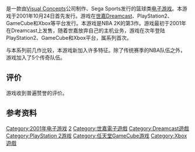 {{NoteTA
| G1 = Games
}}

{{vgname|NBA 2K2|en=NBA 2K2}}是一款由[[Visual_Concepts|Visual Concepts]]公司制作、Sega Sports发行的篮球类[[电子游戏|电子游戏]]。本游戏于2001年10月24日首先发行。游戏在[[世嘉|世嘉]]Dreamcast、PlayStation2、GameCube和Xbox等平台发行。本游戏是NBA 2K的第3作。游戏最初于2001年在Dreamcast上发售，随着世嘉放弃自己的主机业务，游戏在次年登陆PlayStation2、GameCube和Xbox平台，属系列首次。

与本系列前几作比较，本游戏新加入许多特征。除了传统赛季的NBA队伍之外，游戏加入了5个传奇队伍。

== 评价 ==

{{Video game reviews
| SDC = true
| NGC = true
| PS2 = true
| XBOX = true
| na = true
| EGM_SDC = 8.83/10<ref>{{cite journal |author=EGM staff |title=NBA 2K2 (DC) |magazine=[[Electronic_Gaming_Monthly|Electronic Gaming Monthly]] |issue=150 |date=January 2002 |page=231}}</ref>
| EGM_NGC = 9/10<ref>{{cite journal |author=EGM staff |title=NBA 2K2 (GC) |magazine=Electronic Gaming Monthly |issue=154 |date=May 2002 |page=112}}</ref>
| EGM_PS2 = 8.67/10<ref>{{cite journal |author=EGM staff |title=NBA 2K2 (PS2) |magazine=Electronic Gaming Monthly |issue=152 |date=March 2002 |page=138}}</ref>
| EGM_XBOX = 9/10<ref>{{cite journal |author=EGM staff |title=NBA 2K2 (Xbox) |magazine=Electronic Gaming Monthly |issue=153 |date=April 2002 |page=141}}</ref>
| GI_SDC = 9.25/10<ref>{{cite journal |title=NBA 2K2 (DC) |magazine=[[Game_Informer|Game Informer]] |issue=104 |date=December 2001 |page=112}}</ref>
| GI_NGC = 9/10<ref>{{cite journal |title=NBA 2K2 (GC) |magazine=Game Informer |issue=109 |date=May 2002 |page=85}}</ref>
| GI_PS2 = 8.75/10<ref>{{cite journal |last=Leeper |first=Justin |url=http://www.gameinformer.com/Games/Review/200203/R03.0801.1153.53321.htm |title=NBA 2K2 (PS2) |magazine=Game Informer |issue=107 |date=March 2002 |page=79 |archiveurl=https://web.archive.org/web/20041113163616/http://www.gameinformer.com/Games/Review/200203/R03.0801.1153.53321.htm |archivedate=2004-11-13 |deadurl=yes |accessdate=May 8, 2015 |journal= }}</ref>
| GI_XBOX = 9/10<ref>{{cite journal |url=http://www.gameinformer.com/Games/Review/200203/R03.0801.1048.19849.htm |title=NBA 2K2 (Xbox) |magazine=Game Informer |issue=107 |date=March 2002 |page=83 |archiveurl=https://web.archive.org/web/20040825024322/http://www.gameinformer.com/Games/Review/200203/R03.0801.1048.19849.htm |archivedate=2004-08-25 |deadurl=yes |accessdate=May 8, 2015 |journal= }}</ref>
| GamePro_SDC = {{Rating|5|5}}<ref>{{cite web |author=Tokyo Drifter |date=October 23, 2001 |url=http://gamepro.com/sega/dreamcast/games/reviews/17481.shtml |title=NBA 2K2 Review for Dreamcast on GamePro.com |publisher=''[[GamePro|GamePro]]'' |archiveurl=https://web.archive.org/web/20050207014346/http://gamepro.com/sega/dreamcast/games/reviews/17481.shtml |archivedate=2005-02-07 |deadurl=yes |accessdate=May 9, 2015 }}</ref>
| GamePro_NGC = {{Rating|4.5|5}}<ref>{{cite web |author=Tokyo Drifter |date=March 20, 2002 |url=http://www.gamepro.com/nintendo/gamecube/games/reviews/21780.shtml |title=NBA 2K2 Review for GameCube on GamePro.com |publisher=''GamePro'' |archiveurl=https://web.archive.org/web/20050212135052/http://www.gamepro.com/nintendo/gamecube/games/reviews/21780.shtml |archivedate=2005-02-12 |deadurl=yes |accessdate=May 9, 2015 }}</ref>
| GamePro_PS2 = {{Rating|4.5|5}}<ref>{{cite web |author=Tokyo Drifter |date=January 8, 2002 |url=http://www.gamepro.com/sony/ps2/games/reviews/19548.shtml |title=NBA 2K2 Review for PS2 on GamePro.com |publisher=''GamePro'' |archiveurl=https://web.archive.org/web/20050212121432/http://www.gamepro.com/sony/ps2/games/reviews/19548.shtml |archivedate=2005-02-12 |deadurl=yes |accessdate=May 9, 2015 }}</ref>
| GamePro_XBOX = {{Rating|5|5}}<ref>{{cite web |author=Tokyo Drifter |date=February 26, 2002 |url=http://www.gamepro.com/microsoft/xbox/games/reviews/21044.shtml |title=NBA 2K2 Review for Xbox on GamePro.com |publisher=''GamePro'' |archiveurl=https://web.archive.org/web/20050204164349/http://www.gamepro.com/microsoft/xbox/games/reviews/21044.shtml |archivedate=2005-02-04 |deadurl=yes |accessdate=May 9, 2015 }}</ref>
| GameRev_PS2 = B+<ref>{{cite web |author=Dr. Moo |date=January 2002 |url=http://www.gamerevolution.com/review/nba-2k2 |title=NBA 2K2 Review (PS2) |publisher=[[Game_Revolution|Game Revolution]] |accessdate=May 9, 2015 |archive-date=2016-05-31 |archive-url=https://web.archive.org/web/20160531172601/http://www.gamerevolution.com/review/nba-2k2 |dead-url=no }}</ref>
| GSpot_SDC = 9.7/10<ref>{{cite web |last=Ahmed |first=Shahed |date=October 25, 2001 |url=http://www.gamespot.com/reviews/nba-2k2-review/1900-2820299/ |title=NBA 2K2 Review (DC) |publisher=[[GameSpot|GameSpot]] |accessdate=May 9, 2015 |archive-date=2015-05-24 |archive-url=https://web.archive.org/web/20150524063658/http://www.gamespot.com/reviews/nba-2k2-review/1900-2820299/ |dead-url=no }}</ref>
| GSpot_NGC = 8.6/10<ref>{{cite web |last=Satterfield |first=Shane |date=March 19, 2002 |url=http://www.gamespot.com/reviews/nba-2k2-review/1900-2856383/ |title=NBA 2K2 Review (GC) |publisher=GameSpot |accessdate=May 9, 2015 |archive-date=2015-01-07 |archive-url=https://web.archive.org/web/20150107105923/http://www.gamespot.com/reviews/nba-2k2-review/1900-2856383/ |dead-url=no }}</ref>
| GSpot_PS2 = 9.1/10<ref>{{cite web |last=Satterfield |first=Shane |date=January 15, 2002 |url=http://www.gamespot.com/reviews/nba-2k2-review/1900-2839238/ |title=NBA 2K2 Review (PS2) |publisher=GameSpot |accessdate=May 9, 2015 |archive-date=2014-10-22 |archive-url=https://web.archive.org/web/20141022022955/http://www.gamespot.com/reviews/nba-2k2-review/1900-2839238/ |dead-url=no }}</ref>
| GSpot_XBOX = 8.9/10<ref>{{cite web |last=Satterfield |first=Shane |date=February 26, 2002 |url=http://www.gamespot.com/reviews/nba-2k2-review/1900-2850836/ |title=NBA 2K2 Review (Xbox) |publisher=GameSpot |accessdate=May 9, 2015 |archive-date=2015-01-03 |archive-url=https://web.archive.org/web/20150103111757/http://www.gamespot.com/reviews/nba-2k2-review/1900-2850836/ |dead-url=no }}</ref>
| GSpy_SDC = 90%<ref>{{cite web |author=Retrovertigo |date=November 4, 2001 |url=http://archive.gamespy.com/reviews/october01/nba2k2dc/ |title=NBA 2K2 (DC) |publisher=[[GameSpy|GameSpy]] |archiveurl=https://web.archive.org/web/20050112003037/http://archive.gamespy.com/reviews/october01/nba2k2dc/ |archivedate=2005-01-12 |deadurl=yes |accessdate=May 9, 2015 }}</ref><br />(PDC) 9/10<ref>{{cite web |author=Retroveritgo |date=October 31, 2001 |url=http://www.planetdreamcast.com/games/reviews/nba2k2/ |title=NBA 2K2 |publisher=PlanetDreamcast |archiveurl=https://web.archive.org/web/20021219084439/http://www.planetdreamcast.com/games/reviews/nba2k2/ |archivedate=2002-12-19 |deadurl=yes |accessdate=May 9, 2015 }}</ref>
| GameZone_PS2 = 9/10<ref>{{cite web |last=Krause |first=Kevin |date=February 10, 2002 |url=http://ps2.gamezone.com/gzreviews/r18710.htm |title=Sega Sports(tm) NBA 2K2 Review - PlayStation 2 |publisher=[[GameZone|GameZone]] |archiveurl=https://web.archive.org/web/20090805032458/http://ps2.gamezone.com/gzreviews/r18710.htm |archivedate=2009-08-05 |deadurl=yes |accessdate=May 9, 2015 }}</ref>
| IGN_SDC = 9.4/10<ref>{{cite web |last=Chau |first=Anthony |date=November 2, 2001 |url=http://www.ign.com/articles/2001/11/03/nba-2k2-6 |title=NBA 2K2 (DC) |publisher=[[IGN|IGN]] |accessdate=May 9, 2015 |archive-date=2019-05-05 |archive-url=https://web.archive.org/web/20190505063504/https://www.ign.com/articles/2001/11/03/nba-2k2-6 |dead-url=no }}</ref>
| IGN_NGC = 8.6/10<ref>{{cite web |last=Mirabella III |first=Fran |date=March 20, 2002 |url=http://www.ign.com/articles/2002/03/20/nba-2k2 |title=NBA 2K2 (GCN) |publisher=IGN |accessdate=May 9, 2015 |archive-date=2019-05-14 |archive-url=https://web.archive.org/web/20190514071854/https://www.ign.com/articles/2002/03/20/nba-2k2 |dead-url=no }}</ref>
| IGN_PS2 = 8.6/10<ref>{{cite web |last=Carle |first=Chris |date=January 14, 2002 |url=http://www.ign.com/articles/2002/01/15/nba-2k2-4 |title=NBA 2K2 (PS2) |publisher=IGN |accessdate=May 9, 2015 |archive-date=2018-06-08 |archive-url=https://web.archive.org/web/20180608014953/http://www.ign.com/articles/2002/01/15/nba-2k2-4 |dead-url=no }}</ref>
| IGN_XBOX = 8.8/10<ref>{{cite web |last=Boulding |first=Aaron |date=February 26, 2002 |url=http://www.ign.com/articles/2002/02/26/nba-2k2-review |title=NBA 2K2 Review (Xbox) |publisher=IGN |accessdate=May 9, 2015 |archive-date=2016-06-02 |archive-url=https://web.archive.org/web/20160602234552/http://www.ign.com/articles/2002/02/26/nba-2k2-review |dead-url=no }}</ref>
| NP_NGC = 4.5/5<ref>{{cite journal |title=NBA 2K2 |magazine=[[Nintendo_Power|Nintendo Power]] |volume=156 |date=May 2002 |page=136}}</ref>
| OPM_PS2 = {{Rating|5|5}}<ref>{{cite journal |title=NBA 2K2 |magazine=[[Official_U.S._PlayStation_Magazine|Official U.S. PlayStation Magazine]] |date=February 2002 |page=112}}</ref>
| OXM_XBOX = 9.1/10<ref>{{cite journal |title=NBA 2K2 |magazine=[[Official_Xbox_Magazine|Official Xbox Magazine]] |date=April 2002 |page=78}}</ref>
| rev1 = ''[[The_Cincinnati_Enquirer|The Cincinnati Enquirer]]''
| rev1_NGC = {{Rating|4.5|5}}<ref name="Cincinnati">{{cite news |last=Saltzman |first=Marc |date=April 9, 2002 |url=http://www.cincinnati.com/freetime/games/reviews/040802_seganba.html |title=Sega scores slam-dunk |newspaper=[[The_Cincinnati_Enquirer|The Cincinnati Enquirer]] |archiveurl=https://web.archive.org/web/20060316103840/http://www.cincinnati.com/freetime/games/reviews/040802_seganba.html |archivedate=2006-03-16 |deadurl=yes |accessdate=May 9, 2015 }}</ref>
| rev1_PS2 = {{Rating|4.5|5}}<ref name="Cincinnati" />
| rev1_XBOX = {{Rating|4.5|5}}<ref name="Cincinnati" />
| rev2 = ''[[Maxim_(magazine)|Maxim]]''
| rev2_PS2 = 10/10<ref>{{cite web |last=Porter |first=Alex |date=January 18, 2002 |url=http://www.maximonline.com/entertainment/reviews/review_games_2498.html |title=NBA 2K2 (PS2) |publisher=''[[Maxim_(magazine)|Maxim]]'' |archiveurl=https://web.archive.org/web/20020123031422/http://www.maximonline.com/entertainment/reviews/review_games_2498.html |archivedate=2002-01-23 |deadurl=yes |accessdate=May 9, 2015 }}</ref>
| MC_SDC = 93/100<ref name="MCDC">{{cite web |url=http://www.metacritic.com/game/dreamcast/nba-2k2 |title=NBA 2K2 for Dreamcast Reviews |publisher=[[Metacritic|Metacritic]] |accessdate=May 8, 2015 |archive-date=2015-01-17 |archive-url=https://web.archive.org/web/20150117164432/http://www.metacritic.com/game/dreamcast/nba-2k2 |dead-url=no }}</ref>
| MC_NGC = 90/100<ref name="MCGC">{{cite web |url=http://www.metacritic.com/game/gamecube/nba-2k2 |title=NBA 2K2 for GameCube Reviews |publisher=Metacritic |accessdate=May 8, 2015 |archive-date=2020-09-01 |archive-url=https://web.archive.org/web/20200901231031/https://www.metacritic.com/game/gamecube/nba-2k2 |dead-url=no }}</ref>
| MC_PS2 = 89/100<ref name="MCPS2">{{cite web |url=http://www.metacritic.com/game/playstation-2/nba-2k2 |title=NBA 2K2 for PlayStation 2 Reviews |publisher=Metacritic |accessdate=May 8, 2015 |archive-date=2020-11-01 |archive-url=https://web.archive.org/web/20201101030732/https://www.metacritic.com/game/playstation-2/nba-2k2 |dead-url=no }}</ref>
| MC_XBOX = 90/100<ref name="MCXB">{{cite web |url=http://www.metacritic.com/game/xbox/nba-2k2 |title=NBA 2K2 for Xbox Reviews |publisher=Metacritic |accessdate=May 8, 2015 |archive-date=2020-09-18 |archive-url=https://web.archive.org/web/20200918212832/https://www.metacritic.com/game/xbox/nba-2k2 |dead-url=no }}</ref>
}}
游戏收到普遍赞誉的评价。

== 参考资料 ==
{{Reflist}}

{{NBA 2K系列}}

{{DEFAULTSORT:NBA 2K2}}
[[Category:2001年电子游戏|Category:2001年电子游戏]]
[[Category:NBA_2K系列|2]]
[[Category:世嘉電子遊戲|Category:世嘉電子遊戲]]
[[Category:Dreamcast遊戲|Category:Dreamcast遊戲]]
[[Category:PlayStation_2游戏|Category:PlayStation 2游戏]]
[[Category:任天堂GameCube游戏|Category:任天堂GameCube游戏]]
[[Category:Xbox遊戲|Category:Xbox遊戲]]